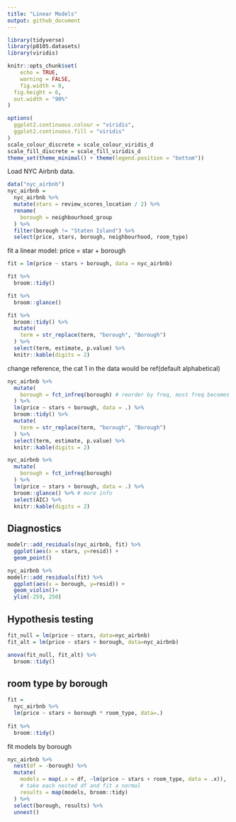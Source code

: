 ```yaml
---
title: "Linear Models"
output: github_document
---
```


```r
library(tidyverse)
library(p8105.datasets)
library(viridis)

knitr::opts_chunk$set(
	echo = TRUE,
	warning = FALSE,
	fig.width = 8, 
  fig.height = 6,
  out.width = "90%"
)

options(
  ggplot2.continuous.colour = "viridis",
  ggplot2.continuous.fill = "viridis"
)
scale_colour_discrete = scale_colour_viridis_d
scale_fill_discrete = scale_fill_viridis_d
theme_set(theme_minimal() + theme(legend.position = "bottom"))
```

Load NYC Airbnb data.

```r
data("nyc_airbnb")
nyc_airbnb =
  nyc_airbnb %>% 
  mutate(stars = review_scores_location / 2) %>% 
  rename(
    borough = neighbourhood_group
  ) %>% 
  filter(borough != "Staten Island") %>% 
  select(price, stars, borough, neighbourhood, room_type)
```

fit a linear model: price = star + borough
```r
fit = lm(price ~ stars + borough, data = nyc_airbnb)

fit %>% 
  broom::tidy()  

fit %>% 
  broom::glance() 

```

```r
fit %>% 
  broom::tidy() %>% 
  mutate(
    term = str_replace(term, "borough", "Borough")
  ) %>% 
  select(term, estimate, p.value) %>% 
  knitr::kable(digits = 2)
```

change reference, the cat 1 in the data would be ref(default alphabetical)

```r
nyc_airbnb %>% 
  mutate(
    borough = fct_infreq(borough) # reorder by freq, most freq becomes cat 1
  ) %>% 
  lm(price ~ stars + borough, data = .) %>% 
  broom::tidy() %>% 
  mutate(
    term = str_replace(term, "borough", "Borough")
  ) %>% 
  select(term, estimate, p.value) %>% 
  knitr::kable(digits = 2)

```


```r
nyc_airbnb %>% 
  mutate(
    borough = fct_infreq(borough)
  ) %>% 
  lm(price ~ stars + borough, data = .) %>% 
  broom::glance() %>% # more info
  select(AIC) %>% 
  knitr::kable(digits = 2)
```

## Diagnostics

```r
modelr::add_residuals(nyc_airbnb, fit) %>% 
  ggplot(aes(x = stars, y=resid)) +
  geom_point()
```


```r
nyc_airbnb %>%  
modelr::add_residuals(fit) %>% 
  ggplot(aes(x = borough, y=resid)) +
  geom_violin()+
  ylim(-259, 250)
```

## Hypothesis testing

```r
fit_null = lm(price ~ stars, data=nyc_airbnb)
fit_alt = lm(price ~ stars + borough, data=nyc_airbnb)

anova(fit_null, fit_alt) %>% 
  broom::tidy()
```

## room type by borough
```r
fit = 
  nyc_airbnb %>% 
  lm(price ~ stars + borough * room_type, data=.)
  
fit %>% 
  broom::tidy()
```

fit models by borough
```r
nyc_airbnb %>% 
  nest(df = -borough) %>% 
  mutate(
    models = map(.x = df, ~lm(price ~ stars + room_type, data = .x)),
    # take each nested df and fit a normal
    results = map(models, broom::tidy)
  ) %>% 
  select(borough, results) %>% 
  unnest()
```

